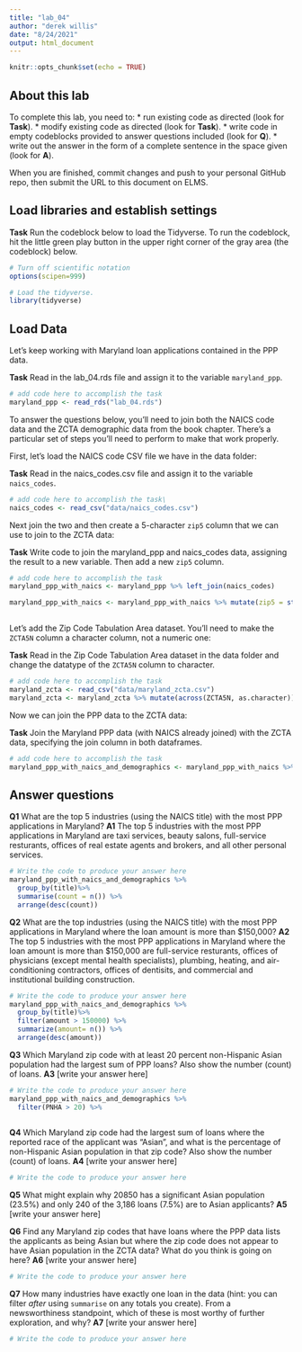 ```yaml
---
title: "lab_04"
author: "derek willis"
date: "8/24/2021"
output: html_document
---
```


```r
knitr::opts_chunk$set(echo = TRUE)
```

## About this lab

To complete this lab, you need to:
* run existing code as directed (look for **Task**).
* modify existing code as directed (look for **Task**).
* write code in empty codeblocks provided to answer questions included (look for **Q**).
* write out the answer in the form of a complete sentence in the space given (look for **A**).

When you are finished, commit changes and push to your personal GitHub repo, then submit the URL to this document on ELMS.

## Load libraries and establish settings

**Task** Run the codeblock below to load the Tidyverse. To run the codeblock, hit the little green play button in the upper right corner of the gray area (the codeblock) below.

```r
# Turn off scientific notation
options(scipen=999)

# Load the tidyverse.
library(tidyverse)
```

## Load Data

Let's keep working with Maryland loan applications contained in the PPP data.

**Task** Read in the lab_04.rds file and assign it to the variable `maryland_ppp`.

```r
# add code here to accomplish the task
maryland_ppp <- read_rds("lab_04.rds")
```

To answer the questions below, you'll need to join both the NAICS code data and the ZCTA demographic data from the book chapter. There's a particular set of steps you'll need to perform to make that work properly.

First, let's load the NAICS code CSV file we have in the data folder:

**Task** Read in the naics_codes.csv file and assign it to the variable `naics_codes`.

```r
# add code here to accomplish the task\
naics_codes <- read_csv("data/naics_codes.csv")
```

Next join the two and then create a 5-character `zip5` column that we can use to join to the ZCTA data:

**Task** Write code to join the maryland_ppp and naics_codes data, assigning the result to a new variable. Then add a new `zip5` column.

```r
# add code here to accomplish the task
maryland_ppp_with_naics <- maryland_ppp %>% left_join(naics_codes) 

maryland_ppp_with_naics <- maryland_ppp_with_naics %>% mutate(zip5 = str_sub(zip, 1, 5)) 
  
```

Let's add the Zip Code Tabulation Area dataset. You'll need to make the `ZCTA5N` column a character column, not a numeric one:

**Task** Read in the Zip Code Tabulation Area dataset in the data folder and change the datatype of the `ZCTA5N` column to character.

```r
# add code here to accomplish the task
maryland_zcta <- read_csv("data/maryland_zcta.csv")
maryland_zcta <- maryland_zcta %>% mutate(across(ZCTA5N, as.character))
```

Now we can join the PPP data to the ZCTA data:

**Task** Join the Maryland PPP data (with NAICS already joined) with the ZCTA data, specifying the join column in both dataframes.

```r
# add code here to accomplish the task
maryland_ppp_with_naics_and_demographics <- maryland_ppp_with_naics %>% left_join(maryland_zcta, by=c("zip"="ZCTA5N"))
```

## Answer questions

**Q1** What are the top 5 industries (using the NAICS title) with the most PPP applications in Maryland?
**A1** The top 5 industries with the most PPP applications in Maryland are taxi services, beauty salons, full-service resturants, offices of real estate agents and brokers, and all other personal services. 

```r
# Write the code to produce your answer here
maryland_ppp_with_naics_and_demographics %>%
  group_by(title)%>%
  summarise(count = n()) %>%
  arrange(desc(count))
```

**Q2** What are the top industries (using the NAICS title) with the most PPP applications in Maryland where the loan amount is more than $150,000?
**A2** The top 5 industries with the most PPP applications in Maryland where the loan amount is more than $150,000 are full-service resturants, offices of physicians (except mental health specialists), plumbing, heating, and air-conditioning contractors, offices of dentisits, and commercial and institutional building construction.

```r
# Write the code to produce your answer here
maryland_ppp_with_naics_and_demographics %>%
  group_by(title)%>%
  filter(amount > 150000) %>%
  summarize(amount= n()) %>%
  arrange(desc(amount))

```

**Q3** Which Maryland zip code with at least 20 percent non-Hispanic Asian population had the largest sum of PPP loans? Also show the number (count) of loans.
**A3** [write your answer here]

```r
# Write the code to produce your answer here
maryland_ppp_with_naics_and_demographics %>%
  filter(PNHA > 20) %>%
 

```

**Q4** Which Maryland zip code had the largest sum of loans where the reported race of the applicant was "Asian", and what is the percentage of non-Hispanic Asian population in that zip code? Also show the number (count) of loans.
**A4** [write your answer here]

```r
# Write the code to produce your answer here

```

**Q5** What might explain why 20850 has a significant Asian population (23.5%) and only 240 of the 3,186 loans (7.5%) are to Asian applicants?
**A5** [write your answer here]


**Q6** Find any Maryland zip codes that have loans where the PPP data lists the applicants as being Asian but where the zip code does not appear to have Asian population in the ZCTA data? What do you think is going on here?
**A6** [write your answer here]

```r
# Write the code to produce your answer here

```

**Q7** How many industries have exactly one loan in the data (hint: you can filter _after_ using `summarise` on any totals you create). From a newsworthiness standpoint, which of these is most worthy of further exploration, and why?
**A7** [write your answer here]

```r
# Write the code to produce your answer here

```
